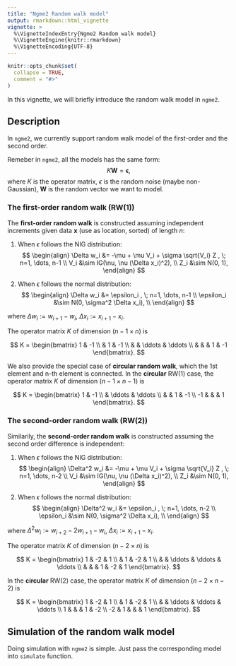 ```yaml
---
title: "Ngme2 Random walk model"
output: rmarkdown::html_vignette
vignette: >
  %\VignetteIndexEntry{Ngme2 Random walk model}
  %\VignetteEngine{knitr::rmarkdown}
  %\VignetteEncoding{UTF-8}
---
```


```r
knitr::opts_chunk$set(
  collapse = TRUE,
  comment = "#>"
)
```

In this vignette, we will briefly introduce the random walk model in `ngme2`.

## Description

In `ngme2`, we currently support random walk model of the first-order and the second order.

Remeber in `ngme2`, all the models has the same form:
$$K \mathbf{W} = \boldsymbol{\epsilon},$$
where $K$ is the operator matrix, $\epsilon$ is the random noise (maybe non-Gaussian),
$\mathbf{W}$ is the random vector we want to model.

### The first-order random walk (RW(1))

The **first-order random walk** is constructed assuming independent increments given data
$\mathbf{x}$ (use as location, sorted) of length $n$:

1. When $\epsilon$ follows the NIG distribution:
$$
\begin{align}
\Delta w_i &= -\mu + \mu V_i + \sigma \sqrt{V_i} Z , \; n=1, \dots, n-1 \\
V_i &\sim IG(\nu, \nu (\Delta x_i)^2), \\
Z_i &\sim N(0, 1),
\end{align}
$$

2. When $\epsilon$ follows the normal distribution:
$$
\begin{align}
\Delta w_i &= \epsilon_i , \; n=1, \dots, n-1 \\
\epsilon_i &\sim N(0, \sigma^2 \Delta x_i), \\
\end{align}
$$

where $\Delta w_i := w_{i+1} - w_{i}$, $\Delta x_i := x_{i+1} - x_{i}$.

The operator matrix $K$ of dimension $(n-1 \times n)$ is

$$
K =
  \begin{bmatrix}
    1 & -1 \\
      & 1 & -1 \\
      & & \ddots & \ddots \\
      & & & 1 & -1
  \end{bmatrix}.
$$

We also provide the special case of **circular random walk**, which the 1st element and n-th element is connected.
In the **circular** RW(1) case, the operator matrix $K$ of dimension $(n-1 \times n-1)$ is

$$
K =
  \begin{bmatrix}
    1 & -1 \\
      & \ddots & \ddots \\
      &  & 1 & -1 \\
       -1 & & & 1
  \end{bmatrix}.
$$

### The second-order random walk (RW(2))

Similarily, the **second-order random walk** is constructed assuming the second order difference is independent:

1. When $\epsilon$ follows the NIG distribution:
$$
\begin{align}
\Delta^2 w_i &= -\mu + \mu V_i + \sigma \sqrt{V_i} Z , \; n=1, \dots, n-2 \\
V_i &\sim IG(\nu, \nu (\Delta x_i)^2), \\
Z_i &\sim N(0, 1),
\end{align}
$$

2. When $\epsilon$ follows the normal distribution:
$$
\begin{align}
\Delta^2 w_i &= \epsilon_i , \; n=1, \dots, n-2 \\
\epsilon_i &\sim N(0, \sigma^2 \Delta x_i), \\
\end{align}
$$

where $\Delta^2 w_i := w_{i+2} - 2w_{i+1} - w_{i}$, $\Delta x_i := x_{i+1} - x_{i}$.

The operator matrix $K$ of dimension $(n-2 \times n)$ is

$$
K =
  \begin{bmatrix}
    1 & -2 & 1 \\
      & 1 & -2 & 1 \\
      & & \ddots & \ddots & \ddots \\
      & & & 1 & -2 & 1
  \end{bmatrix}.
$$

In the **circular** RW(2) case, the operator matrix $K$ of dimension $(n-2 \times n-2)$ is

$$
K =
  \begin{bmatrix}
    1 & -2 & 1 \\
      & 1 & -2 & 1 \\
      & & \ddots & \ddots & \ddots \\
      1 & & & 1 & -2 \\
      -2 & 1 & & & 1
  \end{bmatrix}.
$$


## Simulation of the random walk model

Doing simulation with `ngme2` is simple. Just pass the corresponding model into `simulate` function.

```r
```